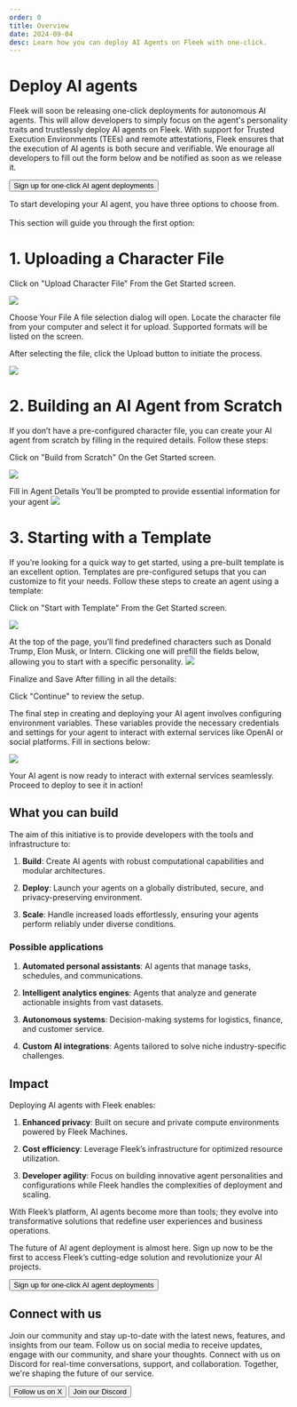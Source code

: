 ```yaml
---
order: 0
title: Overview
date: 2024-09-04
desc: Learn how you can deploy AI Agents on Fleek with one-click.
---
```



# Deploy AI agents

Fleek will soon be releasing one-click deployments for autonomous AI agents. This will allow developers to simply focus on the agent's personality traits and trustlessly deploy AI agents on Fleek. With support for Trusted Execution Environments (TEEs) and remote attestations, Fleek ensures that the execution of AI agents is both secure and verifiable. We enourage all developers to fill out the form below and be notified as soon as we release it.

<div className="mb-16 w-fit">
  <Button
    variant="secondary"
    href="https://fleek.typeform.com/machinesaccess"
    target="_blank"
    rel="noopener noreferrer"
  >
    Sign up for one-click AI agent deployments
  </Button>
</div>

To start developing your AI agent, you have three options to choose from.
\
\
This section will guide you through the first option:

# 1. Uploading a Character File

Click on "Upload Character File"
From the Get Started screen.

![](./b-future-flow-2.png)

Choose Your File
A file selection dialog will open.
Locate the character file from your computer and select it for upload.
Supported formats will be listed on the screen.

After selecting the file, click the Upload button to initiate the process.

![](./b-future-flow-3.png)

# 2. Building an AI Agent from Scratch

If you don’t have a pre-configured character file, you can create your AI agent from scratch by filling in the required details.
Follow these steps:

Click on "Build from Scratch"
On the Get Started screen.

![](./b-future-flow-4.png)

Fill in Agent Details
You’ll be prompted to provide essential information for your agent
![](./b-future-flow-5.png)

# 3. Starting with a Template

If you’re looking for a quick way to get started, using a pre-built template is an excellent option.
Templates are pre-configured setups that you can customize to fit your needs.
Follow these steps to create an agent using a template:

Click on "Start with Template"
From the Get Started screen.

![](./b-future-flow-6.png)

At the top of the page, you’ll find predefined characters such as Donald Trump, Elon Musk, or Intern.
Clicking one will prefill the fields below, allowing you to start with a specific personality.
![](./b-future-flow-7.png)

Finalize and Save
After filling in all the details:

Click "Continue" to review the setup.

The final step in creating and deploying your AI agent involves configuring environment variables.
These variables provide the necessary credentials and settings for your agent to interact with external services like OpenAI or social platforms.
Fill in sections below:

![](./b-future-flow-8.png)

Your AI agent is now ready to interact with external services seamlessly.
Proceed to deploy to see it in action!

<div className="my-12 bg-gray-dark-6 p-[1px]" />

## What you can build

The aim of this initiative is to provide developers with the tools and infrastructure to:

1. **Build**: Create AI agents with robust computational capabilities and modular architectures.

2. **Deploy**: Launch your agents on a globally distributed, secure, and privacy-preserving environment.

3. **Scale**: Handle increased loads effortlessly, ensuring your agents perform reliably under diverse conditions.

### Possible applications

1. **Automated personal assistants**: AI agents that manage tasks, schedules, and communications.

2. **Intelligent analytics engines**: Agents that analyze and generate actionable insights from vast datasets.

3. **Autonomous systems**: Decision-making systems for logistics, finance, and customer service.

4. **Custom AI integrations**: Agents tailored to solve niche industry-specific challenges.

<div className="my-12 bg-gray-dark-6 p-[1px]" />

## Impact

Deploying AI agents with Fleek enables:

1. **Enhanced privacy**: Built on secure and private compute environments powered by Fleek Machines.

2. **Cost efficiency**: Leverage Fleek’s infrastructure for optimized resource utilization.

3. **Developer agility**: Focus on building innovative agent personalities and configurations while Fleek handles the complexities of deployment and scaling.

With Fleek’s platform, AI agents become more than tools; they evolve into transformative solutions that redefine user experiences and business operations.

The future of AI agent deployment is almost here. Sign up now to be the first to access Fleek’s cutting-edge solution and revolutionize your AI projects.

<div className="mb-12 w-fit">
  <Button
    variant="secondary"
    href="https://fleek.typeform.com/machinesaccess"
    target="_blank"
    rel="noopener noreferrer"
  >
    Sign up for one-click AI agent deployments
  </Button>
</div>

<div className="my-12 bg-gray-dark-6 p-[1px]" />

## Connect with us

Join our community and stay up-to-date with the latest news, features, and insights from our team. Follow us on social media to receive updates, engage with our community, and share your thoughts. Connect with us on Discord for real-time conversations, support, and collaboration. Together, we're shaping the future of our service.

<div className="justify-left mb-32 mt-12 flex flex-col gap-16 sm:flex-row">
  <Button
    variant="secondary"
    href="https://x.com/fleek"
    target="_blank"
    rel="noopener noreferrer"
  >
    Follow us on X
  </Button>
  <Button
    variant="secondary"
    href="https://discord.gg/fleek"
    target="_blank"
    rel="noopener noreferrer"
  >
    Join our Discord
  </Button>
</div>
